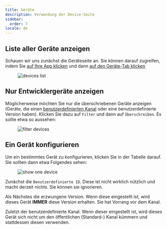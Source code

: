 ```yaml
---
title: Geräte
description: Verwendung der Device-Seite
sidebar:
  order: 7
locale: de
---
```


## Liste aller Geräte anzeigen
Schauen wir uns zunächst die Geräteseite an. Sie können darauf zugreifen, indem Sie [auf Ihre App klicken](/docs/webapp/main-page) und dann [auf den Geräte-Tab klicken](/docs/webapp/main-app-page)

<figure><img style="margin-left: auto; margin-right: auto" src="/deviceswebp" alt="devices list" /><figcaption></figcaption></figure>

## Nur Entwicklergeräte anzeigen
Möglicherweise möchten Sie nur die überschriebenen Geräte anzeigen (Geräte, die einen [benutzerdefinierten Kanal](/docs/plugin/api/#setchannel) oder eine benutzerdefinierte Version haben).
Klicken Sie dazu auf `Filter` und dann auf `Überschreiben`. Es sollte etwa so aussehen:

<figure><img style="margin-left: auto; margin-right: auto" src="/overwrite-filterwebp" alt="filter devices" /><figcaption></figcaption></figure>

## Ein Gerät konfigurieren

Um ein bestimmtes Gerät zu konfigurieren, klicken Sie in der Tabelle darauf. Sie sollten dann etwa Folgendes sehen:

<figure><img style="margin-left: auto; margin-right: auto" src="/device-specificwebp" alt="show one device" /><figcaption></figcaption></figure>

Zunächst die `Benutzerdefinierte ID`. Diese ist nicht wirklich nützlich und macht derzeit nichts. Sie können sie ignorieren.

Als Nächstes die erzwungene Version. Wenn diese eingestellt ist, wird dieses Gerät **IMMER** diese Version erhalten. Sie hat Vorrang vor dem Kanal.

Zuletzt der benutzerdefinierte Kanal. Wenn dieser eingestellt ist, wird dieses Gerät sich nicht um den öffentlichen (Standard-) Kanal kümmern und stattdessen diesen verwenden.